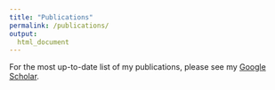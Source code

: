 ```yaml
---
title: "Publications"
permalink: /publications/
output: 
  html_document
---
```


For the most up-to-date list of my publications, please see my [Google Scholar](https://scholar.google.com/citations?hl=en&user=YpCtXWAAAAAJ).

<script src="https://bibbase.org/show?bib=https%3A%2F%2Fapi.zotero.org%2Fusers%2F6754093%2Fcollections%2FAP63G2NL%2Fitems%3Fkey%3DcJKt5eMeM7vzKhnwSEBhMZJN%26format%3Dbibtex%26limit%3D100&jsonp=1"></script>

